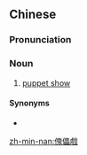 {{also|傀儡戏}}
==Chinese==
{{zh-forms|s=傀儡戏|type=21}}

===Pronunciation===
{{zh-pron
|m=kuǐlěixì
|c=faai3 leoi5 hei3
|mn=ka-lé-hì
|cat=n
}}

===Noun===
{{zh-noun}}

# [[puppet show]]

====Synonyms====
* {{zh-l|木偶戲}}

[[zh-min-nan:傀儡戲]]